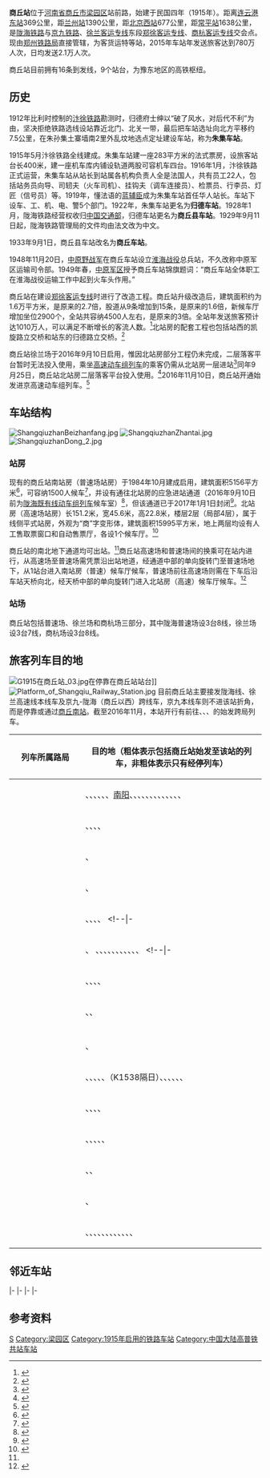 {{Infobox China railway station
|车站名称 = 商丘站
|图片 = shangqiuzhan.jpg
|图片介绍 = 商丘站南站房（2017年5月）
|former = 朱集车站、归德车站、商丘县车站
|车站名称拼音 = ShangQiu
|英文名称 = Shangqiu Railway Station
|车站代码 = 38702<ref>{{cite book|title=中华人民共和国铁路车站代码（GB/T 10302-2010）|publisher=中国标准出版社|year=2010|isbn=155066140495|ignore-isbn-error=true|pages=31}}</ref>
|电报码 = SQF
|拼音码 = SQI
|车站类型 = 客运站
|技术性质 = 
|业务性质 = 
|始建时间 = 1912年
|开通运营 = 1915年
|车站位置 = [[河南省|河南省]][[商丘市|商丘市]][[梁园区|梁园区]]站前路
|坐标 = {{coord|34|26|44.56|N|115|39|6.48|E|region:CN_type:railwaystation|display=inline,title}}
|线路 = [[京九铁路|京九铁路]] <br>[[陇海铁路|陇海铁路]] <br>[[郑徐客运专线|郑徐客运专线]] <br>[[商杭客运专线|商杭客运专线]]
|归属 = [[郑州铁路局|郑州铁路局]]直属
|车站等级 = [[特等站|特等站]]
|使用状态 = 普速场、徐兰场、商杭场使用中
|股道数目 = 23
|正线 = 6
|到发线 = 16
|其它线 = 1
|月台数目 = 9（含商杭场）
|侧式站台 = 2
|岛式站台 = 7
|站台面 = 16（含商杭场）
|站线配置图 = 
}}

'''商丘站'''位于[[河南省|河南省]][[商丘市|商丘市]][[梁园区|梁园区]]站前路，始建于民国四年（1915年）。距离[[连云港东站|连云港东站]]369公里，距[[兰州站|兰州站]]1390公里，距[[北京西站|北京西站]]677公里，距[[常平站|常平站]]1638公里，是[[陇海铁路|陇海铁路]]与[[京九铁路|京九铁路]]、[[徐兰客运专线|徐兰客运专线]]东段[[郑徐客运专线|郑徐客运专线]]、[[商杭客运专线|商杭客运专线]]交会点。现由[[郑州铁路局|郑州铁路局]]直接管辖，为客货运特等站，2015年车站年发送旅客达到780万人次，日均发送2.1万人次。

商丘站目前拥有16条到发线，9个站台，为豫东地区的高铁枢纽。

==历史==
1912年比利时控制的[[汴徐铁路|汴徐铁路]]勘测时，归德府士绅以“破了风水，对后代不利”为由，坚决拒绝铁路选线设站靠近北门、北关一带，最后把车站选址向北方平移约7.5公里，在朱孙集土寨墙南2里外乱坟地选点定址建设车站，称为'''朱集车站'''。

1915年5月汴徐铁路全线建成。朱集车站建一座283平方米的法式票房，设旅客站台长400米，建一座机车库内铺设轨道两股可容机车四台。1916年1月，汴徐铁路正式运营，朱集车站从站长到站属各机构负责人全是法国人，共有员工22人，包括站务员向导、司轫夫（火车司机）、挂钩夫（调车连接员）、检票员、行李员、灯匠（信号员）等。1919年，懂法语的[[蓝辅臣|蓝辅臣]]成为朱集车站首任华人站长。车站下设车、工、机、电、警5个部门。1922年，朱集车站更名为'''归德车站'''。1928年1月，陇海铁路经营权收归[[中華民國交通部|中国交通部]]，归德车站更名为'''商丘县车站'''。1929年9月11日起，陇海铁路管理局的文件均由法文改为中文。

1933年9月1日，商丘县车站改名为'''商丘车站'''。

1948年11月20日，[[中原野战军|中原野战军]]在商丘车站设立[[淮海战役|淮海战役]]总兵站，不久改称中原军区运输司令部。1949年春，[[中原军区|中原军区]]授予商丘车站锦旗题词：“商丘车站全体职工在淮海战役运输工作中起到火车头作用。”

商丘站在建设[[郑徐客运专线|郑徐客运专线]]时进行了改造工程。商丘站升级改造后，建筑面积约为1.6万平方米，是原来的2.7倍，股道从9条增加到15条，是原来的1.6倍，新候车厅增加坐位2900个，全站共容纳4500人左右，是原来的3倍。全站年发送旅客预计达1010万人，可以满足不断增长的客流人数。<ref>{{cite news|url=http://mp.weixin.qq.com/s?__biz=MjM5NzMyMjk0MA==&mid=2654431086&idx=2&sn=e6088655d9f32053619d1e2c9547ea8c&scene=0#wechat_redirect|title=商丘火车站升级=客运新枢纽+4500人可同时候车……|publisher=郑州铁路局|date=2016-05-19|accessdate=2016-05-20|archive-date=2020-04-03|archive-url=https://web.archive.org/web/20200403034143/https://mp.weixin.qq.com/s?__biz=MjM5NzMyMjk0MA%3D%3D&mid=2654431086&idx=2&sn=e6088655d9f32053619d1e2c9547ea8c&scene=0#wechat_redirect|dead-url=no}}</ref>北站房的配套工程也包括站西的凯旋路立交桥和站东的归德路立交桥。<ref>{{cite news|author=李想|coauthors=刘小桂; 郭启|url=http://www.sqrb.com.cn/sqnews/2013-11/11/content_2265054.htm|title=高铁为商丘插上腾飞的翅膀——郑徐高铁商丘高铁站站房外观设计“腾飞商丘”获批准|publisher=[[商丘日报|商丘日报]]|date=2013-11-11|accessdate=2016-09-08|archive-url=https://web.archive.org/web/20160915154856/http://www.sqrb.com.cn/sqnews/2013-11/11/content_2265054.htm|archive-date=2016-09-15|dead-url=yes}}</ref>

商丘站徐兰场于2016年9月10日启用，惟因北站房部分工程仍未完成，二层落客平台暂时无法投入使用，乘坐[[高速动车组列车|高速动车组列车]]的乘客仍需从北站房一层进站<ref>{{cite news|author=祁博|url=http://www.sqrb.com.cn/sqnews/2016-09/06/content_2480640.htm|title=高铁站房初具气象 乘坐高铁应从北站房进入|publisher=[[商丘日报|商丘日报]]|date=2016-09-06|accessdate=2016-09-08|archive-date=2019-08-11|archive-url=https://web.archive.org/web/20190811231506/http://www.sqrb.com.cn/sqnews/2016-09/06/content_2480640.htm|dead-url=no}}</ref>同年9月25日，商丘站北站房二层落客平台投入使用。<ref>{{cite news|author=鲁超|url=http://epaper.cnsq.com.cn/jjwb/html/2016-09/26/content_335468.htm|title=归德路上跨立交桥昨日正式通车|publisher=[[京九晚报|京九晚报]]|date=2016-09-26|accessdate=2016-09-27|archive-date=2017-04-05|archive-url=https://web.archive.org/web/20170405234459/http://epaper.cnsq.com.cn/jjwb/html/2016-09/26/content_335468.htm|dead-url=no}}</ref>2016年11月10日，商丘站开通始发进京高速动车组列车。<ref>{{cite news|author=尚阳|url=http://news.china.com.cn/txt/2016-11/08/content_39658057.htm|title=11月10日起北京西首开商丘方向高铁列车|publisher=中国网|date=2016-11-08|accessdate=2016-11-08|archive-date=2017-01-12|archive-url=https://web.archive.org/web/20170112040521/http://news.china.com.cn/txt/2016-11/08/content_39658057.htm|dead-url=no}}</ref>

== 车站结构 ==
[[File:ShangqiuzhanBeizhanfang.jpg|thumb]]
[[File:ShangqiuzhanZhantai.jpg|thumb]]
[[File:ShangqiuzhanDong_2.jpg|thumb]]
===站房===
现有的商丘站南站房（普速场站房）于1984年10月建成启用，建筑面积5156平方米<ref>{{cite news|url=http://news.dahe.cn/2016/03-28/106638961.html|title=汇聚民心千钧力|publisher=[[商丘日报|商丘日报]]|date=2016-03-28|accessdate=2016-09-08|archive-date=2020-04-03|archive-url=https://web.archive.org/web/20200403034206/http://news.dahe.cn/2016/03-28/106638961.html|dead-url=no}}</ref>，可容纳1500人候车<ref name="sqf_centennial">{{cite news|author=鲁超|url=http://www.sqrb.com.cn/news/2015-06/25/content_2427305.htm|title=商丘火车站的“百年史”|publisher=[[京九晚报|京九晚报]]|date=2015-06-25|accessdate=2016-09-08|archive-url=https://web.archive.org/web/20160915154859/http://www.sqrb.com.cn/news/2015-06/25/content_2427305.htm|archive-date=2016-09-15|dead-url=yes}}</ref>，并设有通往北站房的应急进站通道（2016年9月10日前为[[陇海既有线动车组列车|陇海既有线动车组列车]]候车室）<ref name="kweiteh_notice">{{cite news|author=商丘市公安局|coauthors=商丘市梁园区人民政府|url=http://www.sqrb.com.cn/sqnews/2016-09/08/content_2481320.htm|title=关于郑徐高铁商丘站开通相关问题的通告|publisher=[[商丘日报|商丘日报]]|date=2016-09-08|accessdate=2016-09-08|archive-date=2019-02-09|archive-url=https://web.archive.org/web/20190209124110/http://www.sqrb.com.cn/sqnews/2016-09/08/content_2481320.htm|dead-url=no}}</ref>，但该通道已于2017年1月1日封闭<ref>{{cite news|url=http://www.henandaily.cn/content/zhengwu/mlsq/bmfw/2016/1209/25790.html|title=2017年1月起商丘站乘高铁仅能从北站口进站乘车|publisher=[[河南日报|河南日报]]|date=2016-12-09|accessdate=2017-01-02|archive-date=2020-04-03|archive-url=https://web.archive.org/web/20200403034223/https://www.henandaily.cn/content/zhengwu/mlsq/bmfw/2016/1209/25790.html|dead-url=no}}</ref>。北站房（高速场站房）长151.2米，宽45.6米，高22.8米，楼层2层（局部4层），属于线侧平式站房，外观为“商”字变形体，建筑面积15995平方米，地上两层均设有人工售取票窗口和自动售票厅，各设1个候车厅。<ref>{{cite news|author=祁博|url=http://www.sqrb.com.cn/sqnews/2016-08/19/content_2478093.htm|title=郑徐高铁初体验：郑州到商丘只需四十多分钟|publisher=[[商丘日报|商丘日报]]|date=2016-08-19|accessdate=2016-09-08|archive-date=2018-08-02|archive-url=https://web.archive.org/web/20180802162831/http://www.sqrb.com.cn/sqnews/2016-08/19/content_2478093.htm|dead-url=no}}</ref>

商丘站的南北地下通道均可出站。<ref name="kweiteh_notice"/>商丘站高速场和普速场间的换乘可在站内进行，从高速场至普速场需凭票沿出站地道，经通道中部的单向旋转门至普速场地下，从1站台进入南站房（普速）候车厅候车，普速场前往高速场则需在下车后沿车站天桥向北，经天桥中部的单向旋转门进入北站房（高速）候车厅候车。<ref>{{cite news|author=祁博|url=http://www.sqrb.com.cn/sqnews/2016-09/08/content_2481321.htm|title=记者带你体验商丘高铁站之旅|publisher=[[商丘日报|商丘日报]]|date=2016-09-08|accessdate=2016-09-08|archive-date=2019-08-11|archive-url=https://web.archive.org/web/20190811122226/http://www.sqrb.com.cn/sqnews/2016-09/08/content_2481321.htm|dead-url=no}}</ref>
{{gallery
|File:Shangqiu Railway Station High-Speed Railway Waiting Room.jpg|商丘站北站房高铁候车厅
|File:ShangqiuzhanTongdao.jpg|商丘站通道，普速场和高速场中间被隔开
|File:ShangqiuzhanDidao.jpg|商丘站地下出站通道
}}

===站场===
{{seealso|Template:商丘站RDT}}
商丘站包括普速场、徐兰场和商杭场三部分，其中陇海普速场设3台8线，徐兰场设3台7线，商杭场设3台8线。

== 旅客列车目的地 ==
[[File:G1915在商丘站_03.jpg|thumb]]在停靠在商丘站站台]]
[[File:Platform_of_Shangqiu_Railway_Station.jpg|thumb]]
目前商丘站主要接发陇海线、徐兰高速线本线车及京九-陇海（商丘以西）跨线车，京九本线车则不进该站折角，而是停靠或通过[[商丘南站|商丘南站]]。截至2016年11月，本站开行有前往{{站|北京西}}、{{站|西安北}}、{{站|乌鲁木齐}}、{{站|银川}}的始发跨局列车。
{| class="wikitable sortable" style="font-size: 90%"
!style="width:8em;"|列车所属路局
!目的地（'''粗体'''表示包括商丘站始发至该站的列车，非粗体表示只有经停列车）
|-
|<center>{{sort|Zhengzhou|[[郑州铁路局|郑州铁路局]]}}
|{{站|安阳}}、'''{{站|北京西}}'''、{{站|福州}}、{{站|杭州东}}、{{站|洛阳}}、{{站|南通}}、[[南阳站_(河南)|南阳]]、{{站|宁波}}、{{站|青岛北}}、{{站|上海}}、{{站|上海虹橋}}、{{站|温州}}、{{站|温州南}}、'''{{站|乌鲁木齐}}'''、'''{{站|西安北}}'''、'''{{站|许昌东}}'''、{{站|烟台}}、'''{{站|银川}}'''、'''{{站|郑州}}'''、'''{{站|郑州东}}'''
|-
|<center>{{sort|Beijing|[[北京铁路局|北京铁路局]]}}
|{{站|洛阳}}、{{站|上海}}、{{站|上海虹橋}}、{{站|石家庄}}、{{站|天津}}
|-
|<center>{{sort|Chengdu|[[成都铁路局|成都铁路局]]}}
|{{站|成都}}、{{站|上海}}
|-
|<center>{{sort|Guangzhou|[[广州铁路（集团）公司|广州铁路集团]]}}
|{{站|广州}}、{{站|烟台}}
|-
|<center>{{sort|Harbin|[[哈尔滨铁路局|哈尔滨铁路局]]}}
|{{站|重庆}}、{{站|哈尔滨}}、{{站|哈尔滨西}}、{{站|襄阳}}、{{站|郑州}}
<!--|-
|<center>{{sort|Hohhot|[[呼和浩特铁路局|呼和浩特铁路局]]}}
|{{站|}}-->
|-
|<center>{{sort|Jinan|[[济南铁路局|济南铁路局]]}}
|{{站|长沙南}}、{{站|重庆北}}<!-- 南北广场均有 -->、{{站|廣州東}}、{{站|贵阳北}}、{{站|济南}}、{{站|济南西}}、{{站|青岛}}、{{站|青岛北}}、{{站|深圳北}}、{{站|西安}}、{{站|西安北}}、{{站|烟台}}、{{站|郑州东}}
<!--|-
|<center>{{sort|Kunming|[[昆明铁路局|昆明铁路局]]}}
|{{站|}}-->
|-
|<center>{{sort|Lanzhou|[[兰州铁路局|兰州铁路局]]}}
|{{站|兰州}}、{{站|青岛}}、{{站|上海}}、{{站|泰州}}、{{站|银川}}
|-
|<center>{{sort|Nanchang|[[南昌铁路局|南昌铁路局]]}}
|'''{{站|北京南}}'''、{{站|福州}}、{{站|西安北}}
|-
|<center>{{sort|Nanning|[[南宁铁路局|南宁铁路局]]}}
|{{站|南宁东}}
|-
|<center>{{sort|Qingzang|[[青藏铁路公司|青藏铁路公司]]}}
|{{站|上海}}、{{站|西宁}}
|-
|<center>{{sort|Shanghai|[[上海铁路局|上海铁路局]]}}
|{{站|北京}}、{{站|杭州东}}、{{站|合肥南}}、{{站|金华南}}、{{站|连云港东}}、{{站|南京}}（K1538隔日）、{{站|南京南}}、{{站|上海虹橋}}、{{站|太原南}}、{{站|乌鲁木齐}}、{{站|西安北}}、{{站|郑州东}}
|-
|<center>{{sort|Shenyang|[[沈阳铁路局|沈阳铁路局]]}}
|{{站|长春}}、{{站|大连}}、{{站|沈阳北}}、{{站|西安}}、{{站|郑州}}
|-
|<center>{{sort|Taiyuan|[[太原铁路局|太原铁路局]]}}
|{{站|连云港东}}、{{站|临汾}}、{{站|南通}}、{{站|苏州}}、{{站|太原}}、{{站|太原南}}
|-
|<center>{{sort|Urumqi|[[乌鲁木齐铁路局|乌鲁木齐铁路局]]}}
|{{站|杭州}}、{{站|乌鲁木齐}}、{{站|伊宁}}
|-
|<center>{{sort|Wuhan|[[武汉铁路局|武汉铁路局]]}}
|{{站|济南西}}、{{站|武汉}}
|-
|<center>{{sort|Xi'an|[[西安铁路局|西安铁路局]]}}
|{{站|宝鸡}}、{{站|连云港东}}、{{站|青岛北}}、{{站|上海}}、{{站|上海虹橋}}、{{站|温州南}}、{{站|西安}}、{{站|西安北}}、{{站|徐州}}、{{站|徐州东}}、{{站|烟台}}、{{站|延安}}、{{站|义乌}}
|}

== 邻近车站 ==
{{start rail box|[[File:China_Railways.svg|16px]][[中国铁路|中国铁路]]}}
{{s-inop|[[北东闸站|北东闸站]]|{{站|连云}}方向}}
{{s-line|[[陇海铁路|陇海铁路]]<br />← 5km 商丘站 4km →}}
{{s-inop|[[商丘西站|商丘西站]]|{{站|兰州西}}方向}}
|-
{{s-inop|[[商丘北站|商丘北站]]|京九线{{站|北京西}}方向}}
{{s-line|商丘西北联络线<br />← 9km 商丘站 {{0}}{{0}}{{0}} {{0}}{{0}}}}
{{terminus}}
|-
{{terminus}}
{{s-line|商丘西南联络线<br />{{0}}{{0}} {{0}}{{0}}{{0}}商丘站 6km →}}
{{s-inop|[[商丘南站|商丘南站]]|京九线{{站|常平}}方向}}
|-
{{s-inop|[[砀山南站|砀山南站]]|{{站|徐州东}}方向}}
{{s-line|[[徐兰客运专线|徐兰客运专线]]<br />← 61km 商丘站 50km →}}
{{s-inop|[[民权北站|民权北站]]|{{站|兰州西}}方向}}
|-
{{terminus}}
{{s-line|[[商杭客运专线|商杭客运专线]]<br />{{0}}{{0}} {{0}}{{0}}{{0}}{{0}}商丘站 16km →}}
{{s-unbuilt|[[商丘东站|商丘东站]]|{{站|杭州东}}方向}}
{{end box}}

{{commonscat|Shangqiu Railway Station}}

== 参考资料 ==
{{reflist}}{{中国铁路特等客运站|郑}}{{陇海铁路}}
{{京九铁路}}
{{徐兰客运专线}}
{{商杭客运专线}}
{{丰雄商高速铁路}}

[[Category:商丘市铁路车站|S]]
[[Category:梁园区|Category:梁园区]]
[[Category:1915年启用的铁路车站|Category:1915年启用的铁路车站]]
[[Category:中国大陆高普铁共站车站|Category:中国大陆高普铁共站车站]]
